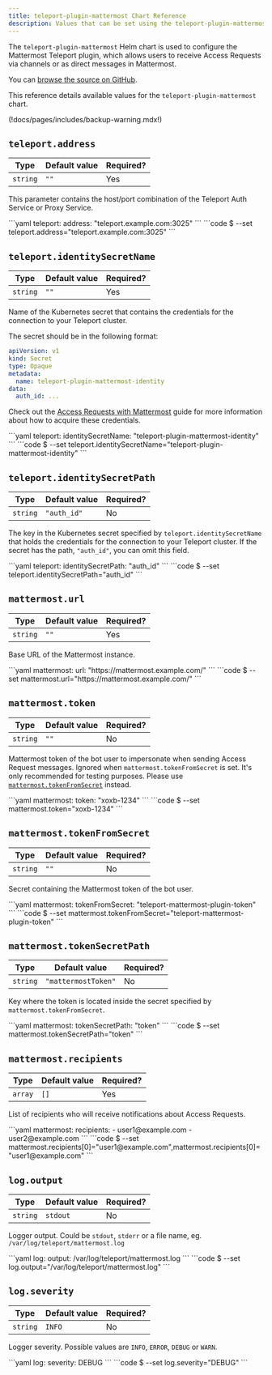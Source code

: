 ```yaml
---
title: teleport-plugin-mattermost Chart Reference
description: Values that can be set using the teleport-plugin-mattermost Helm chart
---
```


The `teleport-plugin-mattermost` Helm chart is used to configure the
Mattermost Teleport plugin, which allows users to receive Access
Requests via channels or as direct messages in Mattermost.

You can [browse the source on GitHub](https://github.com/gravitational/teleport-plugins/tree/master/charts/access/mattermost).

This reference details available values for the `teleport-plugin-mattermost` chart.

(!docs/pages/includes/backup-warning.mdx!)

## `teleport.address`

| Type | Default value | Required? |
| - | - | - |
| `string` | `""` | Yes |

This parameter contains the host/port combination of the Teleport Auth Service or Proxy Service.

<Tabs>
  <TabItem label="values.yaml">
  ```yaml
  teleport:
    address: "teleport.example.com:3025"
  ```
  </TabItem>
  <TabItem label="--set">
  ```code
  $ --set teleport.address="teleport.example.com:3025"
  ```
  </TabItem>
</Tabs>

## `teleport.identitySecretName`

| Type | Default value | Required? |
| - | - | - |
| `string` | `""` | Yes |

Name of the Kubernetes secret that contains the credentials for the connection to your Teleport cluster.

The secret should be in the following format:

```yaml
apiVersion: v1
kind: Secret
type: Opaque
metadata:
  name: teleport-plugin-mattermost-identity
data:
  auth_id: ...
```

Check out the [Access Requests with Mattermost](../../access-controls/access-request-plugins/ssh-approval-mattermost.mdx) guide
for more information about how to acquire these credentials.

<Tabs>
  <TabItem label="values.yaml">
  ```yaml
  teleport:
    identitySecretName: "teleport-plugin-mattermost-identity"
  ```
  </TabItem>
  <TabItem label="--set">
  ```code
  $ --set teleport.identitySecretName="teleport-plugin-mattermost-identity"
  ```
  </TabItem>
</Tabs>

## `teleport.identitySecretPath`

| Type | Default value | Required? |
| - | - | - |
| `string` | `"auth_id"` | No |

The key in the Kubernetes secret specified by `teleport.identitySecretName` that holds the
credentials for the connection to your Teleport cluster. If the secret has the path,
`"auth_id"`, you can omit this field.

<Tabs>
  <TabItem label="values.yaml">
  ```yaml
  teleport:
    identitySecretPath: "auth_id"
  ```
  </TabItem>
  <TabItem label="--set">
  ```code
  $ --set teleport.identitySecretPath="auth_id"
  ```
  </TabItem>
</Tabs>

## `mattermost.url`

| Type | Default value | Required? |
| - | - | - |
| `string` | `""` | Yes |

Base URL of the Mattermost instance.

<Tabs>
  <TabItem label="values.yaml">
  ```yaml
  mattermost:
    url: "https://mattermost.example.com/"
  ```
  </TabItem>
  <TabItem label="--set">
  ```code
  $ --set mattermost.url="https://mattermost.example.com/"
  ```
  </TabItem>
</Tabs>

## `mattermost.token`

| Type | Default value | Required? |
| - | - | - |
| `string` | `""` | No |

Mattermost token of the bot user to impersonate when sending Access Request
messages. Ignored when `mattermost.tokenFromSecret` is set.
It's only recommended for testing purposes. Please use
[`mattermost.tokenFromSecret`](#mattermosttokenfromsecret) instead.

<Tabs>
  <TabItem label="values.yaml">
  ```yaml
  mattermost:
    token: "xoxb-1234"
  ```
  </TabItem>
  <TabItem label="--set">
  ```code
  $ --set mattermost.token="xoxb-1234"
  ```
  </TabItem>
</Tabs>

## `mattermost.tokenFromSecret`

| Type | Default value | Required? |
| - | - | - |
| `string` | `""` | No |

Secret containing the Mattermost token of the bot user.

<Tabs>
  <TabItem label="values.yaml">
  ```yaml
  mattermost:
    tokenFromSecret: "teleport-mattermost-plugin-token"
  ```
  </TabItem>
  <TabItem label="--set">
  ```code
  $ --set mattermost.tokenFromSecret="teleport-mattermost-plugin-token"
  ```
  </TabItem>
</Tabs>

## `mattermost.tokenSecretPath`

| Type | Default value | Required? |
| - | - | - |
| `string` | `"mattermostToken"` | No |

Key where the token is located inside the secret specified by `mattermost.tokenFromSecret`.

<Tabs>
  <TabItem label="values.yaml">
  ```yaml
  mattermost:
    tokenSecretPath: "token"
  ```
  </TabItem>
  <TabItem label="--set">
  ```code
  $ --set mattermost.tokenSecretPath="token"
  ```
  </TabItem>
</Tabs>

## `mattermost.recipients`

| Type | Default value | Required? |
| - | - | - |
| `array` | `[]` | Yes |

List of recipients who will receive notifications about Access Requests.

<Tabs>
  <TabItem label="values.yaml">
  ```yaml
  mattermost:
    recipients:
      - user1@example.com
      - user2@example.com
  ```
  </TabItem>
  <TabItem label="--set">
  ```code
  $ --set mattermost.recipients[0]="user1@example.com",mattermost.recipients[0]="user1@example.com"
  ```
  </TabItem>
</Tabs>

## `log.output`

| Type | Default value | Required? |
| - | - | - |
| `string` | `stdout` | No |

Logger output. Could be `stdout`, `stderr` or a file name, eg. `/var/log/teleport/mattermost.log`

<Tabs>
  <TabItem label="values.yaml">
  ```yaml
  log:
    output: /var/log/teleport/mattermost.log
  ```
  </TabItem>
  <TabItem label="--set">
  ```code
  $ --set log.output="/var/log/teleport/mattermost.log"
  ```
  </TabItem>
</Tabs>

## `log.severity`

| Type | Default value | Required? |
| - | - | - |
| `string` | `INFO` | No |

Logger severity. Possible values are `INFO`, `ERROR`, `DEBUG` or `WARN`.

<Tabs>
  <TabItem label="values.yaml">
  ```yaml
  log:
    severity: DEBUG
  ```
  </TabItem>
  <TabItem label="--set">
  ```code
  $ --set log.severity="DEBUG"
  ```
  </TabItem>
</Tabs>
